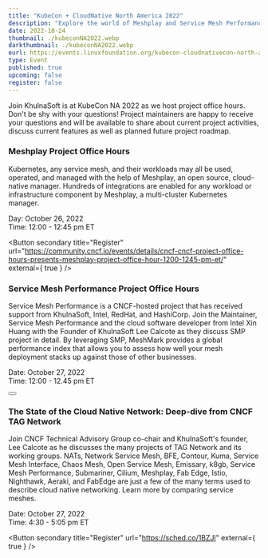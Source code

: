 ```yaml
---
title: "KubeCon + CloudNative North America 2022"
description: "Explore the world of Meshplay and Service Mesh Performance at the upcoming CNCF Project Office Hours."
date: 2022-10-24
thumbnail: ./kubeconNA2022.webp
darkthumbnail: ./kubeconNA2022.webp
eurl: https://events.linuxfoundation.org/kubecon-cloudnativecon-north-america/
type: Event
published: true
upcoming: false
register: false
---
```



<EventWrapper>

Join <Link to="/blog/events/khulnasoft-at-kubecon-cloudnativecon-north-america">KhulnaSoft is at KubeCon NA 2022</Link> as we host project office hours. Don't be shy with your questions! Project maintainers are happy to receive your questions and will be available to share about current project activities, discuss current features as well as planned future project roadmap.

### Meshplay Project Office Hours
  
<p> Kubernetes, any service mesh, and their workloads may all be used, operated, and managed with the help of Meshplay, an open source, cloud-native manager. Hundreds of integrations are enabled for any workload or infrastructure component by Meshplay, a multi-cluster Kubernetes manager. </p>

<div className="flex-row">
  <p>
    Day: October 26, 2022 <br />
    Time: 12:00 - 12:45 pm ET
  </p>

  <Button secondary title="Register" url="https://community.cncf.io/events/details/cncf-cncf-project-office-hours-presents-meshplay-project-office-hour-1200-1245-pm-et/" external={ true } />
</div>

### Service Mesh Performance Project Office Hours
  
<p>
  Service Mesh Performance is a CNCF-hosted project that has received support from KhulnaSoft, Intel, RedHat, and HashiCorp. Join the Maintainer, Service Mesh Performance and the cloud software developer from Intel <Link to="/community/members/xin-huang">Xin Huang</Link> with the Founder of KhulnaSoft <Link to="/community/members/lee-calcote">Lee Calcote</Link> as they discuss SMP project in detail. By leveraging SMP, MeshMark provides a global performance index that allows you to assess how well your mesh deployment stacks up against those of other businesses. 
</p>
<div className="flex-row">
  <p>
    Date: October 27, 2022<br/>  
    Time: 12:00 - 12.45 pm ET
  </p>
  <Button secondary title="Register" url="https://community.cncf.io/events/details/cncf-cncf-project-office-hours-presents-service-mesh-performance-project-office-hour-1200-1245-pm-et/" external={ true } />
</div>

### The State of the Cloud Native Network: Deep-dive from CNCF TAG Network

<p>
  Join CNCF Technical Advisory Group co-chair and KhulnaSoft's founder, <Link to="/community/members/lee-calcote">Lee Calcote</Link> as he discusses the many projects of TAG Network and its working groups. NATs, Network Service Mesh, BFE, Contour, Kuma, Service Mesh Interface, Chaos Mesh, Open Service Mesh, Emissary, k8gb, Service Mesh Performance, Submariner, Cilium, Meshplay, Fab Edge, Istio, Nighthawk, Aeraki, and FabEdge are just a few of the many terms used to describe cloud native networking. Learn more by <Link to="/service-mesh-landscape">comparing service meshes</Link>.
</p>

<div class="flex-row">
  <p>
    Date: October 27, 2022<br />
    Time: 4:30 - 5:05 pm ET
  </p>

  <Button secondary title="Register" url="https://sched.co/1BZJl" external={ true } />
</div>

</EventWrapper>
